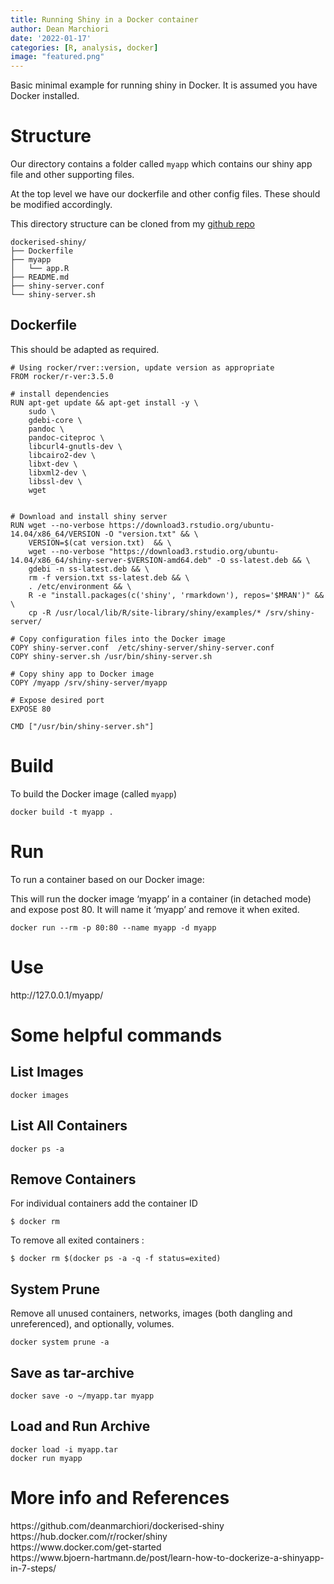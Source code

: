 ```yaml
---
title: Running Shiny in a Docker container
author: Dean Marchiori
date: '2022-01-17'
categories: [R, analysis, docker]
image: "featured.png"
---
```


Basic minimal example for running shiny in Docker. It is assumed you have Docker installed. 

# Structure  

Our directory contains a folder called `myapp` which contains our shiny app
file and other supporting files. 

At the top level we have our dockerfile and other config files. These should
be modified accordingly.  

This directory structure can be cloned from my [github repo](https://github.com/deanmarchiori/dockerised-shiny)

```
dockerised-shiny/
├── Dockerfile
├── myapp
│   └── app.R
├── README.md
├── shiny-server.conf
└── shiny-server.sh

```

## Dockerfile   

This should be adapted as required. 

```
# Using rocker/rver::version, update version as appropriate
FROM rocker/r-ver:3.5.0

# install dependencies
RUN apt-get update && apt-get install -y \
    sudo \
    gdebi-core \
    pandoc \
    pandoc-citeproc \
    libcurl4-gnutls-dev \
    libcairo2-dev \
    libxt-dev \  
    libxml2-dev \  
    libssl-dev \  
    wget


# Download and install shiny server
RUN wget --no-verbose https://download3.rstudio.org/ubuntu-14.04/x86_64/VERSION -O "version.txt" && \
    VERSION=$(cat version.txt)  && \
    wget --no-verbose "https://download3.rstudio.org/ubuntu-14.04/x86_64/shiny-server-$VERSION-amd64.deb" -O ss-latest.deb && \
    gdebi -n ss-latest.deb && \
    rm -f version.txt ss-latest.deb && \
    . /etc/environment && \
    R -e "install.packages(c('shiny', 'rmarkdown'), repos='$MRAN')" && \
    cp -R /usr/local/lib/R/site-library/shiny/examples/* /srv/shiny-server/

# Copy configuration files into the Docker image
COPY shiny-server.conf  /etc/shiny-server/shiny-server.conf
COPY shiny-server.sh /usr/bin/shiny-server.sh

# Copy shiny app to Docker image
COPY /myapp /srv/shiny-server/myapp

# Expose desired port
EXPOSE 80

CMD ["/usr/bin/shiny-server.sh"] 

```
# Build  
To build the Docker image (called `myapp`)  

```
docker build -t myapp .
```

# Run  
To run a container based on our Docker image:    

This will run the docker image 'myapp' in a container (in detached mode) and expose post 80. It will
name it 'myapp' and remove it when exited. 

```
docker run --rm -p 80:80 --name myapp -d myapp
```

# Use  

http://127.0.0.1/myapp/


# Some helpful commands

## List Images  

```
docker images 
```

## List All Containers

```
docker ps -a
```
## Remove Containers  

For individual containers add the container ID
```
$ docker rm
```  
To remove all exited containers :  

```
$ docker rm $(docker ps -a -q -f status=exited)
```

## System Prune

Remove all unused containers, networks, images (both dangling and unreferenced), and optionally, volumes.  

```
docker system prune -a
```  

## Save as tar-archive  

```
docker save -o ~/myapp.tar myapp
``` 

## Load and Run Archive  

```
docker load -i myapp.tar
docker run myapp
```

# More info and References
https://github.com/deanmarchiori/dockerised-shiny
https://hub.docker.com/r/rocker/shiny    
https://www.docker.com/get-started  
https://www.bjoern-hartmann.de/post/learn-how-to-dockerize-a-shinyapp-in-7-steps/
